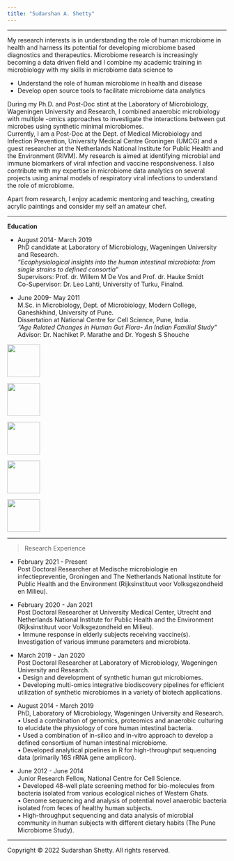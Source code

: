 ```yaml
---
title: "Sudarshan A. Shetty"
---
```


-------------------

My research interests is in understanding the role of human microbiome in health and harness its potential for developing microbiome based diagnostics and therapeutics. Microbiome research is increasingly becoming a data driven field and I combine my academic training in microbiology with my skills in microbiome data science to   

* Understand the role of human microbiome in health and disease  
* Develop open source tools to facilitate microbiome data analytics  

During my Ph.D. and Post-Doc stint at the Laboratory of Microbiology, Wageningen University and Research, I combined anaerobic microbiology with multiple -omics approaches to investigate the interactions between gut microbes using synthetic minimal microbiomes.     
Currently, I am a Post-Doc at the Dept. of Medical Microbiology and Infection Prevention, University Medical Centre Groningen (UMCG) and a guest researcher at the Netherlands National Institute for Public Health and the Environment (RIVM). My research is aimed at identifying microbial and immune biomarkers of viral infection and vaccine responsiveness. I also contribute with my expertise in microbiome data analytics on several projects using animal models of respiratory viral infections to understand the role of microbiome.  

Apart from research, I enjoy academic mentoring and teaching, creating acrylic paintings and consider my self an amateur chef. 

---------  

**Education**  

* August 2014- March 2019	  
PhD candidate at Laboratory of Microbiology, Wageningen University and Research.  
*“Ecophysiological insights into the human intestinal microbiota: from single strains to defined consortia”*  
Supervisors: Prof. dr. Willem M De Vos and Prof. dr. Hauke Smidt    
Co-Supervisor: Dr. Leo Lahti, University of Turku, Finalnd.  

* June 2009- May 2011	 
M.Sc. in Microbiology, Dept. of Microbiology, Modern College, Ganeshkhind, University of Pune.  
Dissertation at National Centre for Cell Science, Pune, India.  
*“Age Related Changes in Human Gut Flora- An Indian Familial Study”*  
Advisor: Dr. Nachiket P. Marathe and Dr. Yogesh S Shouche  

<div class="myprofile">
<div>
<a href="https://goo.gl/Wt1Kj9">
  <img src="images/icons/google-scholar.svg" height="75" width="75" class="profiles" />
</a>
</div>

<div>
<a href="https://publons.com/researcher/1690018/sudarshan-shetty/">
  <img src="images/icons/publons.svg" height="75" width="75" class="profiles" />
</a>
</div>

<div>
<a href="https://orcid.org/0000-0001-7280-9915">
  <img src="images/icons/orcid.svg" height="75" width="75" class="profiles" />
</a>
</div>

<div>
<a href="https://github.com/microsud">
  <img src="images/icons/github.svg" height="75" width="75" class="profiles" />
</a>
</div>

<div>
<a href="https://twitter.com/gutmicrobe">
  <img src="images/icons/twitter.svg" height="75" width="75" class="profiles" />
</a>
</div>

</div>
---------   

<div class="column-center">
</div>   

> Research Experience  

* February 2021 - Present   
Post Doctoral Researcher at Medische microbiologie en infectiepreventie, Groningen and The Netherlands National Institute for Public Health and the Environment (Rijksinstituut voor Volksgezondheid en Milieu).   

* February 2020 - Jan 2021  
Post Doctoral Researcher at University Medical Center, Utrecht and Netherlands National Institute for Public Health and the Environment (Rijksinstituut voor Volksgezondheid en Milieu).   
•	Immune response in elderly subjects receiving vaccine(s). Investigation of various immune parameters and microbiota.      

* March 2019 - Jan 2020  
Post Doctoral Researcher at Laboratory of Microbiology, Wageningen University and Research.  
•	Design and development of synthetic human gut microbiomes.  
•	Developing multi-omics integrative biodiscovery pipelines for efficient utilization of synthetic microbiomes in a variety of biotech applications.  

* August 2014 - March 2019  	  
PhD, Laboratory of Microbiology, Wageningen University and Research.  
•	Used a combination of genomics, proteomics and anaerobic culturing to elucidate the physiology of core human intestinal bacteria.  
•	Used a combination of in-silico and in-vitro approach to develop a defined consortium of human intestinal microbiome.  
•	Developed analytical pipelines in R for high-throughput sequencing data (primarily 16S rRNA gene amplicon).    

* June 2012 - June 2014	 	
Junior Research Fellow, National Centre for Cell Science.  
•	Developed 48-well plate screening method for bio-molecules from bacteria isolated from various ecological niches of Western Ghats.  
•	Genome sequencing and analysis of potential novel anaerobic bacteria isolated from feces of healthy human subjects.  
•	High-throughput sequencing and data analysis of microbial community in human subjects with different dietary habits (The Pune Microbiome Study).  
   
   
---------  
<div class="column-left">  
</div> 

<p>Copyright &copy; 2022 Sudarshan Shetty. All rights reserved.</p>
